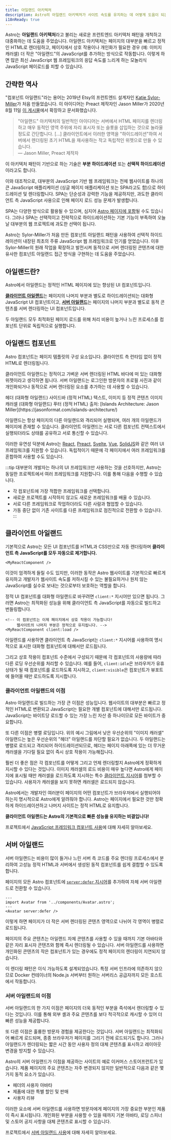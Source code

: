 ```yaml
---
title: 아일랜드 아키텍처
description: Astro의 아일랜드 아키텍처가 사이트 속도를 유지하는 데 어떻게 도움이 되는지 알아보세요.
i18nReady: true
---
```



Astro는 **아일랜드 아키텍처**라고 불리는 새로운 프런트엔드 아키텍처 패턴을 개척하고 대중화하는 데 도움을 주었습니다. 아일랜드 아키텍처는 페이지의 대부분을 빠르고 정적인 HTML로 렌더링하고, 페이지에서 상호 작용이나 개인화가 필요한 경우 (예: 이미지 캐러셀) 더 작은 "아일랜드"의 JavaScript를 추가하는 방식으로 작동합니다. 이렇게 하면 많은 최신 JavaScript 웹 프레임워크의 응답 속도를 느리게 하는 모놀리식 JavaScript 페이로드를 피할 수 있습니다.

## 간략한 역사

"컴포넌트 아일랜드"라는 용어는 2019년 Etsy의 프런트엔드 설계자인 [Katie Sylor-Miller](https://sylormiller.com/)가 처음 만들었습니다. 이 아이디어는 Preact 제작자인 Jason Miller가 2020년 8월 11일 [이 게시물](https://jasonformat.com/islands-architecture/)에서 확장하고 문서화했습니다.

> "아일랜드" 아키텍처의 일반적인 아이디어는 서버에서 HTML 페이지를 렌더링하고 매우 동적인 영역 주위에 자리 표시자 또는 슬롯을 삽입하는 것으로 놀라울 정도로 간단합니다. [...] 클라이언트에서 이러한 영역을 "하이드레이션"하여 서버에서 렌더링된 초기 HTML을 재사용하는 작고 독립적인 위젯으로 만들 수 있습니다.  
> — Jason Miller, Preact 제작자

이 아키텍처 패턴이 기반으로 하는 기술은 **부분 하이드레이션** 또는 **선택적 하이드레이션**이라고도 합니다.

이와 대조적으로, 대부분의 JavaScript 기반 웹 프레임워크는 전체 웹사이트를 하나의 큰 JavaScript 애플리케이션 (싱글 페이지 애플리케이션 또는 SPA라고도 함)으로 하이드레이션 및 렌더링합니다. SPA는 단순성과 강력한 기능을 제공하지만, 과도한 클라이언트 측 JavaScript 사용으로 인해 페이지 로드 성능 문제가 발생합니다.

SPA는 다양한 방식으로 활용될 수 있으며, 심지어 [Astro 페이지에 포함](/ko/guides/migrate-to-astro/from-create-react-app/)될 수도 있습니다. 그러나 SPA는 선택적이고 전략적으로 하이드레이션하는 기본 기능이 부족하여 오늘날 대부분의 웹 프로젝트에 과도한 선택이 됩니다.

Astro는 Sylor-Miller가 처음 만든 컴포넌트 아일랜드 패턴을 사용하여 선택적 하이드레이션이 내장된 최초의 주류 JavaScript 웹 프레임워크로 인기를 얻었습니다. 이후 Sylor-Miller의 원래 작업을 확장하고 발전시켜 동적으로 서버 렌더링된 콘텐츠에 대한 유사한 컴포넌트 아일랜드 접근 방식을 구현하는 데 도움을 주었습니다.

## 아일랜드란?

Astro에서 아일랜드는 정적인 HTML 페이지에 있는 향상된 UI 컴포넌트입니다.

[**클라이언트 아일랜드**](#클라이언트-아일랜드)는 페이지의 나머지 부분과 별도로 하이드레이션되는 대화형 JavaScript UI 컴포넌트이고, [**서버 아일랜드**](#서버-아일랜드)는 페이지의 나머지 부분과 별도로 동적 콘텐츠를 서버 렌더링하는 UI 컴포넌트입니다.

두 아일랜드 모두 최적화된 페이지 로드를 위해 처리 비용이 높거나 느린 프로세스를 컴포넌트 단위로 독립적으로 실행합니다.

## 아일랜드 컴포넌트

Astro 컴포넌트는 페이지 템플릿의 구성 요소입니다. 클라이언트 측 런타임 없이 정적 HTML로 렌더링됩니다.

클라이언트 아일랜드는 정적이고 가벼운 서버 렌더링된 HTML 바다에 떠 있는 대화형 위젯이라고 생각하면 됩니다. 서버 아일랜드는 로그인한 방문자의 프로필 사진과 같이 개인화되거나 동적으로 서버 렌더링된 요소를 추가하는 데 사용할 수 있습니다.

<IslandsDiagram>
  <Fragment slot="headerApp">헤더 (대화형 아일랜드)</Fragment>
  <Fragment slot="sidebarApp">사이드바 (정적 HTML)</Fragment>
  <Fragment slot="main">
    텍스트, 이미지 등 정적 콘텐츠
  </Fragment>
  <Fragment slot="carouselApp">이미지 캐러셀 (대화형 아일랜드)</Fragment>
  <Fragment slot="footer">푸터 (정적 HTML)</Fragment>
  <Fragment slot="source">출처: [Islands Architecture: Jason Miller](https://jasonformat.com/islands-architecture/)</Fragment>
</IslandsDiagram>

아일랜드는 항상 페이지의 다른 아일랜드와 격리되어 실행되며, 여러 개의 아일랜드가 페이지에 존재할 수 있습니다. 클라이언트 아일랜드는 서로 다른 컴포넌트 컨텍스트에서 실행되더라도 상태를 공유하고 서로 통신할 수 있습니다.

이러한 유연성 덕분에 Astro는 [React](https://react.dev/), [Preact](https://preactjs.com/), [Svelte](https://svelte.dev/), [Vue](https://vuejs.org/), [SolidJS](https://www.solidjs.com/)와 같은 여러 UI 프레임워크를 지원할 수 있습니다. 독립적이기 때문에 각 페이지에서 여러 프레임워크를 혼합하여 사용할 수도 있습니다.

:::tip
대부분의 개발자는 하나의 UI 프레임워크만 사용하는 것을 선호하지만, Astro는 동일한 프로젝트에서 여러 프레임워크를 지원합니다. 이를 통해 다음을 수행할 수 있습니다.

- 각 컴포넌트에 가장 적합한 프레임워크를 선택합니다.
- 새로운 프로젝트를 시작하지 않고도 새로운 프레임워크를 배울 수 있습니다.
- 서로 다른 프레임워크로 작업하더라도 다른 사람과 협업할 수 있습니다.
- 가동 중단 없이 기존 사이트를 다른 프레임워크로 점진적으로 전환할 수 있습니다.
:::

## 클라이언트 아일랜드

기본적으로 Astro는 모든 UI 컴포넌트를 HTML과 CSS만으로 자동 렌더링하며 **클라이언트 측 JavaScript를 모두 자동으로 제거합니다.**


```astro title="src/pages/index.astro"
<MyReactComponent />
```

이것이 엄격하게 들릴 수도 있지만, 이러한 동작은 Astro 웹사이트를 기본적으로 빠르게 유지하고 개발자가 웹사이트 속도를 저하시킬 수 있는 불필요하거나 원치 않는 JavaScript를 실수로 보내는 것으로부터 보호하는 역할을 합니다.

정적 UI 컴포넌트를 대화형 아일랜드로 바꾸려면 `client:*` 지시어만 있으면 됩니다. 그러면 Astro는 최적화된 성능을 위해 클라이언트 측 JavaScript를 자동으로 빌드하고 번들링합니다.

```astro title="src/pages/index.astro" ins="client:load"
<!-- 이 컴포넌트는 이제 페이지에서 상호 작용이 가능합니다!
     웹사이트의 나머지 부분은 정적으로 유지됩니다. -->
<MyReactComponent client:load />
```

아일랜드를 사용하면 클라이언트 측 JavaScript는 `client:*` 지시어를 사용하여 명시적으로 표시한 대화형 컴포넌트에 대해서만 로드됩니다.

그리고 상호 작용이 컴포넌트 수준에서 구성되기 때문에 각 컴포넌트의 사용량에 따라 다른 로딩 우선순위를 처리할 수 있습니다. 예를 들어, `client:idle`은 브라우저가 유휴 상태가 될 때 컴포넌트를 로드하도록 지시하고, `client:visible`은 컴포넌트가 뷰포트에 들어올 때만 로드하도록 지시합니다.

<h3>클라이언트 아일랜드의 이점</h3>

Astro 아일랜드로 빌드하는 가장 큰 이점은 성능입니다. 웹사이트의 대부분은 빠르고 정적인 HTML로 변환되고 JavaScript는 필요한 개별 컴포넌트에 대해서만 로드됩니다. JavaScript는 바이트당 로드할 수 있는 가장 느린 자산 중 하나이므로 모든 바이트가 중요합니다.

또 다른 이점은 병렬 로딩입니다. 위의 예시 그림에서 낮은 우선순위의 "이미지 캐러셀" 아일랜드는 높은 우선순위의 "헤더" 아일랜드를 차단할 필요가 없습니다. 두 아일랜드는 병렬로 로드되고 격리되어 하이드레이션되므로, 헤더는 페이지 아래쪽에 있는 더 무거운 캐러셀을 기다릴 필요 없이 즉시 상호 작용이 가능해집니다.

훨씬 더 좋은 점은 각 컴포넌트를 어떻게 그리고 언제 렌더링할지 Astro에게 정확하게 지시할 수 있다는 것입니다. 이미지 캐러셀의 로드 비용이 매우 높다면 Astro에게 페이지에 표시될 때만 캐러셀을 로드하도록 지시하는 특수 [클라이언트 지시어](/ko/reference/directives-reference/#클라이언트-지시어)를 첨부할 수 있습니다. 사용자가 캐러셀을 보지 못하면 캐러셀은 로드되지 않습니다.

Astro에서는 개발자인 여러분이 페이지의 어떤 컴포넌트가 브라우저에서 실행되어야 하는지 명시적으로 Astro에게 알려줘야 합니다. Astro는 페이지에서 필요한 것만 정확하게 하이드레이션하고 나머지 사이트는 정적 HTML로 유지합니다.

**클라이언트 아일랜드는 Astro의 기본적으로 빠른 성능을 유지하는 비결입니다!**

<ReadMore>프로젝트에서 [JavaScript 프레임워크 컴포넌트 사용](/ko/guides/framework-components/)에 대해 자세히 알아보세요.</ReadMore>

## 서버 아일랜드

서버 아일랜드는 비용이 많이 들거나 느린 서버 측 코드를 주요 렌더링 프로세스에서 분리하여 고성능 정적 HTML과 서버에서 생성된 동적 컴포넌트를 쉽게 결합할 수 있도록 합니다.

페이지의 모든 Astro 컴포넌트에 [`server:defer` 지시어](/ko/reference/directives-reference/#서버-지시어)를 추가하여 자체 서버 아일랜드로 전환할 수 있습니다.

```astro title="src/pages/index.astro" "server:defer"
---
import Avatar from '../components/Avatar.astro';
---
<Avatar server:defer />
```

이렇게 하면 페이지가 더 작은 서버 렌더링된 콘텐츠 영역으로 나뉘어 각 영역이 병렬로 로드됩니다.

페이지의 주요 콘텐츠는 아일랜드 자체 콘텐츠를 사용할 수 있을 때까지 기본 아바타와 같은 자리 표시자 콘텐츠와 함께 즉시 렌더링될 수 있습니다. 서버 아일랜드를 사용하면 개인화된 콘텐츠의 작은 컴포넌트가 있는 경우에도 정적 페이지의 렌더링이 지연되지 않습니다.

이 렌더링 패턴은 이식 가능하도록 설계되었습니다. 특정 서버 인프라에 의존하지 않으므로 Docker 컨테이너의 Node.js 서버부터 원하는 서버리스 공급자까지 모든 호스트에서 작동합니다.

<h3>서버 아일랜드의 이점</h3>

서버 아일랜드의 한 가지 이점은 페이지의 더욱 동적인 부분을 즉석에서 렌더링할 수 있다는 것입니다. 이를 통해 외부 셸과 주요 콘텐츠를 보다 적극적으로 캐시할 수 있어 더 빠른 성능을 제공합니다.

또 다른 이점은 훌륭한 방문자 경험을 제공한다는 것입니다. 서버 아일랜드는 최적화되어 빠르게 로드되며, 종종 브라우저가 페이지를 그리기 전에 로드되기도 합니다. 그러나 아일랜드가 렌더링되는 짧은 시간 동안 사용자 정의 대체 콘텐츠를 표시하고 레이아웃 변경을 방지할 수 있습니다.

Astro의 서버 아일랜드가 이점을 제공하는 사이트의 예로 이커머스 스토어프런트가 있습니다. 제품 페이지의 주요 콘텐츠는 자주 변경되지 않지만 일반적으로 다음과 같은 몇 가지 동적 요소가 있습니다.

- 헤더의 사용자 아바타
- 제품에 대한 특별 할인 및 판매
- 사용자 리뷰

이러한 요소에 서버 아일랜드를 사용하면 방문자에게 페이지의 가장 중요한 부분인 제품이 즉시 표시됩니다. 개인화된 부분을 사용할 수 있을 때까지 기본 아바타, 로딩 스피너 및 스토어 공지 사항을 대체 콘텐츠로 표시할 수 있습니다.

<ReadMore>프로젝트에서 [서버 아일랜드 사용](/ko/guides/server-islands/)에 대해 자세히 알아보세요.</ReadMore>
